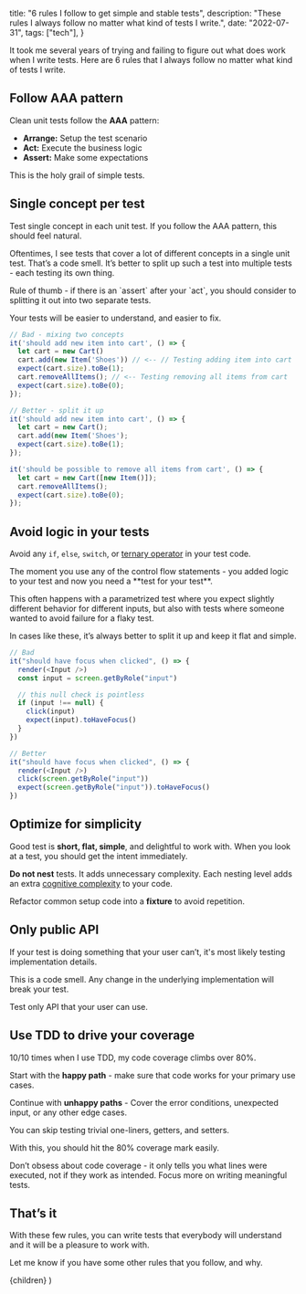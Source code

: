
  title: "6 rules I follow to get simple and stable tests",
  description:
    "These rules I always follow no matter what kind of tests I write.",
  date: "2022-07-31",
  tags: ["tech"],
}

It took me several years of trying and failing to figure out what does work when I write tests. Here are 6 rules that I always follow no matter what kind of tests I write.

## Follow AAA pattern

Clean unit tests follow the **AAA** pattern:

- **Arrange:** Setup the test scenario
- **Act:** Execute the business logic
- **Assert:** Make some expectations

This is the holy grail of simple tests.

## Single concept per test

Test single concept in each unit test. If you follow the AAA pattern, this should feel natural.

Oftentimes, I see tests that cover a lot of different concepts in a single unit test. That’s a code smell. It’s better to split up such a test into multiple tests - each testing its own thing.

<Callout emoji="💡">
  Rule of thumb - if there is an `assert` after your `act`, you should consider
  to splitting it out into two separate tests.
</Callout>

Your tests will be easier to understand, and easier to fix.

```js
// Bad - mixing two concepts
it('should add new item into cart', () => {
  let cart = new Cart()
  cart.add(new Item('Shoes')) // <-- // Testing adding item into cart
  expect(cart.size).toBe(1);
  cart.removeAllItems(); // <-- Testing removing all items from cart
  expect(cart.size).toBe(0);
});

// Better - split it up
it('should add new item into cart', () => {
  let cart = new Cart();
  cart.add(new Item('Shoes');
  expect(cart.size).toBe(1);
});

it('should be possible to remove all items from cart', () => {
  let cart = new Cart([new Item()]);
  cart.removeAllItems();
  expect(cart.size).toBe(0);
});
```

## Avoid logic in your tests

Avoid any `if`, `else`, `switch`, or [ternary operator](https://developer.mozilla.org/en-US/docs/Web/JavaScript/Reference/Operators/Conditional_Operator) in your test code.

<Callout emoji="💡">
  The moment you use any of the control flow statements - you added logic to
  your test and now you need a **test for your test**.
</Callout>

This often happens with a parametrized test where you expect slightly different behavior for different inputs, but also with tests where someone wanted to avoid failure for a flaky test.

In cases like these, it’s always better to split it up and keep it flat and simple.

```js
// Bad
it("should have focus when clicked", () => {
  render(<Input />)
  const input = screen.getByRole("input")

  // this null check is pointless
  if (input !== null) {
    click(input)
    expect(input).toHaveFocus()
  }
})

// Better
it("should have focus when clicked", () => {
  render(<Input />)
  click(screen.getByRole("input"))
  expect(screen.getByRole("input")).toHaveFocus()
})
```

## Optimize for simplicity

Good test is **short, flat, simple**, and delightful to work with. When you look at a test, you should get the intent immediately.

**Do not nest** tests. It adds unnecessary complexity. Each nesting level adds an extra [cognitive complexity](https://docs.codeclimate.com/docs/cognitive-complexity) to your code.

Refactor common setup code into a **fixture** to avoid repetition.

## Only public API

If your test is doing something that your user can’t, it's most likely testing implementation details.

This is a code smell. Any change in the underlying implementation will break your test.

Test only API that your user can use.

## Use TDD to drive your coverage

10/10 times when I use TDD, my code coverage climbs over 80%.

Start with the **happy path** - make sure that code works for your primary use cases.

Continue with **unhappy paths** - Cover the error conditions, unexpected input, or any other edge cases.

You can skip testing trivial one-liners, getters, and setters.

With this, you should hit the 80% coverage mark easily.

<Callout emoji="💡">
  Don’t obsess about code coverage - it only tells you what lines were executed,
  not if they work as intended. Focus more on writing meaningful tests.
</Callout>

## That’s it

With these few rules, you can write tests that everybody will understand and it will be a pleasure to work with.

Let me know if you have some other rules that you follow, and why.

  <BlogPostLayout meta={meta}>{children}</BlogPostLayout>
)
